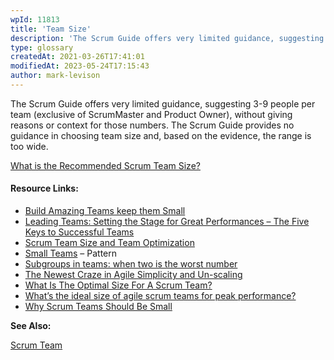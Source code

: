 ```yaml
---
wpId: 11813
title: 'Team Size'
description: 'The Scrum Guide offers very limited guidance, suggesting 3-9 people per team (exclusive of ScrumMaster and Product Owner), without giving reasons or context for those numbers. The Scrum Guide provides no guidance in choosing team size and, based on the evidence, the range is too wide. What is the Recommended Scrum Team Size? Resource Links: ...'
type: glossary
createdAt: 2021-03-26T17:41:01
modifiedAt: 2023-05-24T17:15:43
author: mark-levison
---
```



The Scrum Guide offers very limited guidance, suggesting 3-9 people per team (exclusive of ScrumMaster and Product Owner), without giving reasons or context for those numbers. The Scrum Guide provides no guidance in choosing team size and, based on the evidence, the range is too wide.

[What is the Recommended Scrum Team Size?](/blog/scrum-team-size.html)

#### Resource Links:

*   [Build Amazing Teams keep them Small](https://agileforall.com/powerful-ways-to-build-amazing-teams-5-of-5/?utm_source=rss&utm_medium=rss&utm_campaign=powerful-ways-to-build-amazing-teams-5-of-5)
*   [Leading Teams: Setting the Stage for Great Performances – The Five Keys to Successful Teams](https://hbswk.hbs.edu/archive/leading-teams-setting-the-stage-for-great-performances-the-five-keys-to-successful-teams)
*   [Scrum Team Size and Team Optimization](https://www.sleeek.io/blog/scrum-team-size-and-team-optimization)
*   [Small Teams](https://sites.google.com/a/scrumplop.org/published-patterns/product-organization-pattern-language/development-team/small-teams) – Pattern
*   [Subgroups in teams: when two is the worst number](https://bps-occupational-digest.blogspot.ca/2013/10/subgroups-in-teams-when-two-is-worst.html)
*   [The Newest Craze in Agile Simplicity and Un-scaling](https://rgalen.com/agile-training-news/2015/5/24/the-newest-craze-in-agile-simplicity-and-un-scaling)
*   [What Is The Optimal Size For A Scrum Team?](https://medium.com/the-liberators/in-depth-what-is-the-optimal-size-for-a-scrum-team-59791e383e07)
*   [What’s the ideal size of agile scrum teams for peak performance?](https://www.starttech.vc/blog/2018/agile-scrum-teams-for-peak-performance/)
*   [Why Scrum Teams Should Be Small](https://ezinearticles.com/?Why-Scrum-Teams-Should-Be-Small&id=2203090)

**See Also:**

[Scrum Team](/glossary/scrum-team)